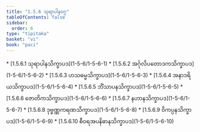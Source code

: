 ```yaml
---
title: "1.5.6 သုရာပါနဝဂ္ဂ"
tableOfContents: false
sidebar:
  order: 6
type: "tipitaka"
basket: "vi"
book: "paci"
---
```



<DynamicBreadcrumb />



<TableOfContents book="paci" section="1.5.6">
* [1.5.6.1 သုရာပါနသိက္ခာပဒ](1-5-6/1-5-6-1)
* [1.5.6.2 အင်္ဂုလိပတောဒကသိက္ခာပဒ](1-5-6/1-5-6-2)
* [1.5.6.3 ဟသဓမ္မသိက္ခာပဒ](1-5-6/1-5-6-3)
* [1.5.6.4 အနာဒရိယသိက္ခာပဒ](1-5-6/1-5-6-4)
* [1.5.6.5 ဘိံသာပနသိက္ခာပဒ](1-5-6/1-5-6-5)
* [1.5.6.6 ဇောတိကသိက္ခာပဒ](1-5-6/1-5-6-6)
* [1.5.6.7 နဟာနသိက္ခာပဒ](1-5-6/1-5-6-7)
* [1.5.6.8 ဒုဗ္ဗဏ္ဏကရဏသိက္ခာပဒ](1-5-6/1-5-6-8)
* [1.5.6.9 ဝိကပ္ပနသိက္ခာပဒ](1-5-6/1-5-6-9)
* [1.5.6.10 စီဝရအပနိဓာနသိက္ခာပဒ](1-5-6/1-5-6-10)
</TableOfContents>